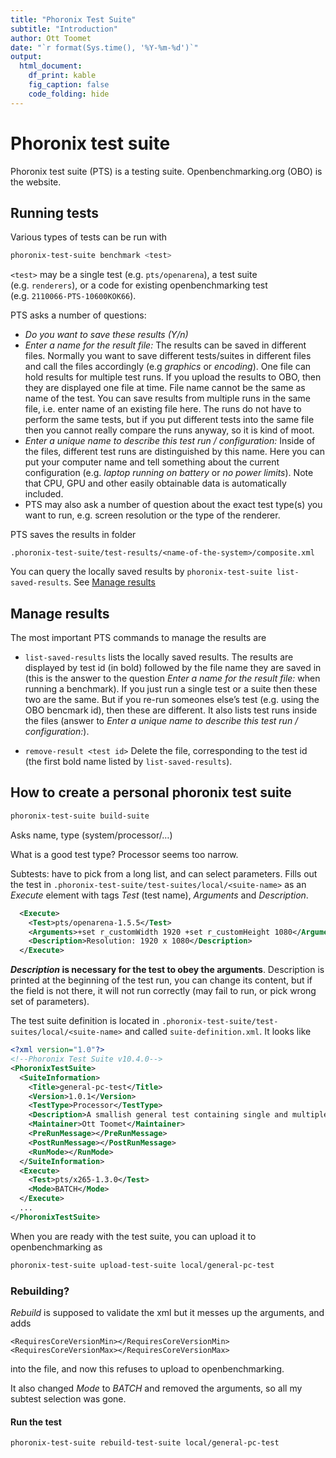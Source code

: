 ```yaml
---
title: "Phoronix Test Suite"
subtitle: "Introduction"
author: Ott Toomet
date: "`r format(Sys.time(), '%Y-%m-%d')`"
output: 
  html_document:
    df_print: kable
    fig_caption: false
    code_folding: hide
---
```


# Phoronix test suite

Phoronix test suite (PTS) is a testing suite.  Openbenchmarking.org
(OBO) is the website.

## Running tests

Various types of tests can be run with
```sh
phoronix-test-suite benchmark <test>
```
`<test>` may be a single test (e.g. `pts/openarena`), a test suite
(e.g. `renderers`), or a code for existing openbenchmarking test
(e.g. `2110066-PTS-10600KOK66`).

PTS asks a number of questions:

* _Do you want to save these results (Y/n)_
* _Enter a name for the result file:_  The results can be saved in
  different files.  Normally you want to save different tests/suites
  in different files and call the files accordingly (e.g _graphics_ or
  _encoding_).  One file can hold results for multiple test runs.  If
  you upload the results to OBO, then they are displayed one file at
  time.  File name cannot be the same as name of the test.  You can
  save results from multiple runs in the same file, i.e. enter name of
  an existing file here.  The runs do not
  have to perform the same tests, but if you put different tests into
  the same file then you cannot really compare the runs anyway, so it
  is kind of moot.
* _Enter a unique name to describe this test run / configuration:_
  Inside of the files, different test runs are distinguished by this
  name.  Here you can put your computer name and tell something about
  the current configuration (e.g. _laptop running on battery_ or
  _no power limits_).  Note that CPU, GPU and other easily obtainable
  data is automatically included.
* PTS may also ask a number of question about the exact test type(s)
  you want to run, e.g. screen resolution or the type of the
  renderer. 

PTS saves the results in folder

`.phoronix-test-suite/test-results/<name-of-the-system>/composite.xml`

You can query the locally saved results by `phoronix-test-suite
list-saved-results`.  See [Manage results](#manage-results)


## Manage results {#manage-results}

The most important PTS commands to manage the results are

* `list-saved-results`
  lists the locally saved results.  The results are
  displayed by test id (in bold) followed by the file name they are
  saved in
  (this is the answer to the
  question _Enter a name for the result file:_ when running a
  benchmark).
  If you just run a single test or a suite then these two are
  the same.  But if you re-run someones else's test (e.g. using the
  OBO bencmark id), then these are
  different.
  It also lists test runs inside the files (answer
  to _Enter a unique name to describe this test run /
  configuration:_).
  
* `remove-result <test id>`  Delete the file, corresponding to the
  test id (the first bold name listed by `list-saved-results`).



## How to create a personal phoronix test suite

```sh
phoronix-test-suite build-suite
```

Asks name, type (system/processor/...)

What is a good test type?  Processor seems too narrow.

Subtests: have to pick from a long list, and can select parameters.
Fills out the test in
`.phoronix-test-suite/test-suites/local/<suite-name>` as an _Execute_
element with tags _Test_ (test name), _Arguments_ and _Description_.
```xml
  <Execute>
    <Test>pts/openarena-1.5.5</Test>
    <Arguments>+set r_customWidth 1920 +set r_customHeight 1080</Arguments>
    <Description>Resolution: 1920 x 1080</Description>
  </Execute>
```
**_Description_ is necessary for the test to obey the arguments**.
Description is printed at the beginning of the test run, you can
change its content, but if the field is not there, it will not run
correctly (may fail to run, or pick wrong set of parameters).


The test suite definition is located in
`.phoronix-test-suite/test-suites/local/<suite-name>` and called
`suite-definition.xml`.  It looks like
```xml
<?xml version="1.0"?>
<!--Phoronix Test Suite v10.4.0-->
<PhoronixTestSuite>
  <SuiteInformation>
    <Title>general-pc-test</Title>
    <Version>1.0.1</Version>
    <TestType>Processor</TestType>
    <Description>A smallish general test containing single and multiple core tasks, and graphics</Description>
    <Maintainer>Ott Toomet</Maintainer>
    <PreRunMessage></PreRunMessage>
    <PostRunMessage></PostRunMessage>
    <RunMode></RunMode>
  </SuiteInformation>
  <Execute>
    <Test>pts/x265-1.3.0</Test>
    <Mode>BATCH</Mode>
  </Execute>
  ...
</PhoronixTestSuite>
```

When you are ready with the test suite, you can upload it to
openbenchmarking as

```sh
phoronix-test-suite upload-test-suite local/general-pc-test
```

### Rebuilding?

_Rebuild_ is supposed to validate the xml but it messes up the
arguments, and adds
```
<RequiresCoreVersionMin></RequiresCoreVersionMin>
<RequiresCoreVersionMax></RequiresCoreVersionMax>
```
into the file, and now this refuses to upload to openbenchmarking. 

It also changed _Mode_ to _BATCH_ and removed the arguments, so all my
subtest selection was gone.

#### Run the test

```sh
phoronix-test-suite rebuild-test-suite local/general-pc-test
```
